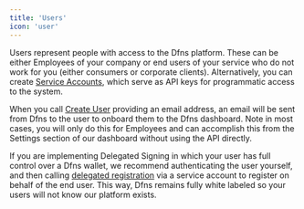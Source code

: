 ```yaml
---
title: 'Users'
icon: 'user'
---
```


Users represent people with access to the Dfns platform. These can be either Employees of your company or end users of your service who do not work for you (either consumers or corporate clients). Alternatively, you can create [Service Accounts](/api-reference/auth/service-accounts), which serve as API keys for programmatic access to the system.

When you call [Create User](/api-reference/auth/create-user) providing an email address, an email will be sent from Dfns to the user to onboard them to the Dfns dashboard. Note in most cases, you will only do this for Employees and can accomplish this from the Settings section of our dashboard without using the API directly.

If you are implementing Delegated Signing in which your user has full control over a Dfns wallet, we recommend authenticating the user yourself, and then calling [delegated registration](/api-reference/auth/registration-flows#delegated-users-registration-flow) via a service account to register on behalf of the end user. This way, Dfns remains fully white labeled so your users will not know our platform exists.
